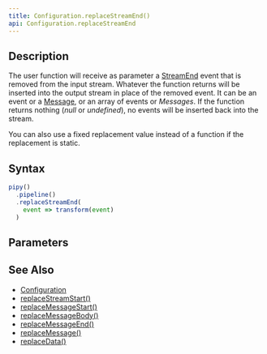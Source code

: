 ```yaml
---
title: Configuration.replaceStreamEnd()
api: Configuration.replaceStreamEnd
---
```


## Description

<Summary/>

<FilterDiagram
  name="replaceStreamEnd"
  input="Event"
  output="Event"
/>

The user function will receive as parameter a [StreamEnd](/reference/api/StreamEnd) event that is removed from the input stream. Whatever the function returns will be inserted into the output stream in place of the removed event. It can be an event or a [Message](/reference/api/Message), or an array of events or _Messages_. If the function returns nothing (_null_ or _undefined_), no events will be inserted back into the stream.

You can also use a fixed replacement value instead of a function if the replacement is static.

## Syntax

``` js
pipy()
  .pipeline()
  .replaceStreamEnd(
    event => transform(event)
  )
```

## Parameters

<Parameters/>

## See Also

* [Configuration](/reference/api/Configuration)
* [replaceStreamStart()](/reference/api/Configuration/replaceStreamStart)
* [replaceMessageStart()](/reference/api/Configuration/replaceMessageStart)
* [replaceMessageBody()](/reference/api/Configuration/replaceMessageBody)
* [replaceMessageEnd()](/reference/api/Configuration/replaceMessageEnd)
* [replaceMessage()](/reference/api/Configuration/replaceMessage)
* [replaceData()](/reference/api/Configuration/replaceData)
